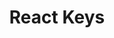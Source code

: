 ---
id: "react_mc_medium_002"
questionType: "MULTIPLE_CHOICE"
title: "React Keys"
description: "Why are keys important when rendering lists in React?"
difficulty: "MEDIUM"
category: "React"
options:
  - "They define the order of rendering"
  - "They help React identify which items changed"
  - "They are required for styling"
  - "They prevent re-renders"
correctAnswer: 1
---